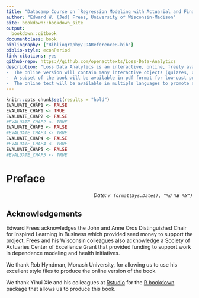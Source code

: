 --- 
title: "Datacamp Course on `Regression Modeling with Actuarial and Financial Applications`"
author: "Edward W. (Jed) Frees, University of Wisconsin-Madison"
site: bookdown::bookdown_site
output:
  bookdown::gitbook
documentclass: book
bibliography: ["Bibliography/LDAReferenceB.bib"]
biblio-style: econPeriod
link-citations: yes
github-repo: https://github.com/openacttexts/Loss-Data-Analytics
description: "Loss Data Analytics is an interactive, online, freely available text.
-  The online version will contain many interactive objects (quizzes, computer demonstrations, interactive graphs, video, and the like) to promote deeper learning.
-  A subset of the book will be available in pdf format for low-cost printing.
-  The online text will be available in multiple languages to promote access to a worldwide audience."
---




```{r include = FALSE}
knitr::opts_chunk$set(results = "hold")
EVALUATE_CHAP1 <- FALSE
EVALUATE_CHAP1 <- TRUE
EVALUATE_CHAP2 <- FALSE
#EVALUATE_CHAP2 <- TRUE
EVALUATE_CHAP3 <- FALSE
#EVALUATE_CHAP3 <- TRUE
EVALUATE_CHAP4 <- FALSE
#EVALUATE_CHAP4 <- TRUE
EVALUATE_CHAP5 <- FALSE
#EVALUATE_CHAP5 <- TRUE

```

# Preface {-}

<p style="text-align:right;">
*Date: `r format(Sys.Date(), "%d %B %Y")`*</p>


## Acknowledgements {-}

Edward Frees acknowledges the John and Anne Oros Distinguished Chair for Inspired Learning in Business which provided seed money to support the project. Frees and his Wisconsin colleagues also acknowledge a Society of Actuaries Center of Excellence Grant that provided funding to support work in dependence modeling and health initiatives.

We thank Rob Hyndman, Monash University, for allowing us to use his excellent style files to produce the online version of the book.

We thank Yihui Xie and his colleagues at [Rstudio](https://www.rstudio.com/) for the [R bookdown](https://bookdown.org/yihui/bookdown/) package that allows us to produce this book.
